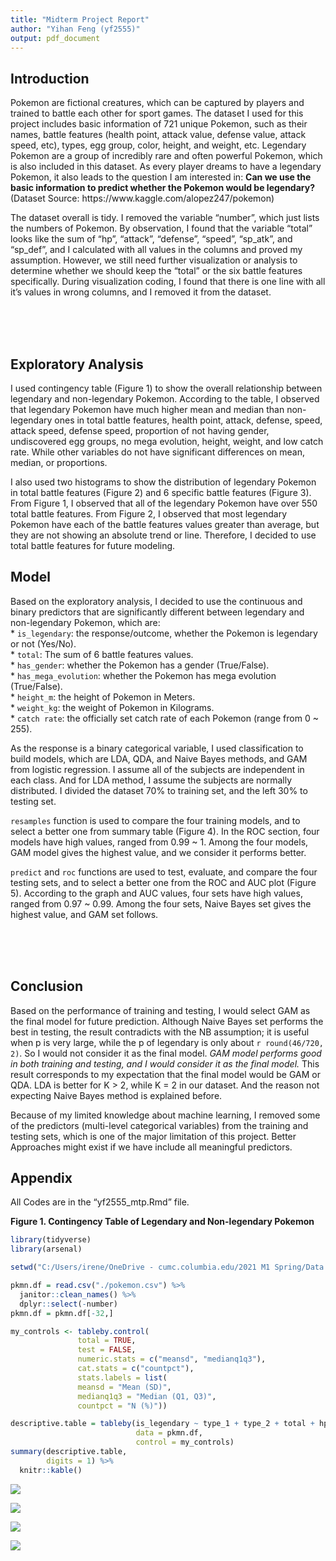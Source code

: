 ```yaml
---
title: "Midterm Project Report"
author: "Yihan Feng (yf2555)"
output: pdf_document
---
```


## Introduction

Pokemon are fictional creatures, which can be captured by players and trained to battle each other for sport games. The dataset I used for this project includes basic information of 721 unique Pokemon, such as their names, battle features (health point, attack value, defense value, attack speed, etc), types, egg group, color, height, and weight, etc. Legendary Pokemon are a group of incredibly rare and often powerful Pokemon, which is also included in this dataset. As every player dreams to have a legendary Pokemon, it also leads to the question I am interested in: **Can we use the basic information to predict whether the Pokemon would be legendary?** \
(Dataset Source: https://www.kaggle.com/alopez247/pokemon)

The dataset overall is tidy. I removed the variable "number", which just lists the numbers of Pokemon. By observation, I found that the variable "total" looks like the sum of "hp", "attack", "defense", "speed", "sp_atk", and "sp_def", and I calculated with all values in the columns and proved my assumption. However, we still need further visualization or analysis to determine whether we should keep the "total" or the six battle features specifically. During visualization coding, I found that there is one line with all it's values in wrong columns, and I removed it from the dataset. 

<br>
<br>
<br>

## Exploratory Analysis

I used contingency table (Figure 1) to show the overall relationship between legendary and non-legendary Pokemon. According to the table, I observed that legendary Pokemon have much higher mean and median than non-legendary ones in total battle features, health point, attack, defense, speed, attack speed, defense speed, proportion of not having gender, undiscovered egg groups, no mega evolution, height, weight, and low catch rate. While other variables do not have significant differences on mean, median, or proportions. 

I also used two histograms to show the distribution of legendary Pokemon in total battle features (Figure 2) and 6 specific battle features (Figure 3). From Figure 1, I observed that all of the legendary Pokemon have over 550 total battle features. From Figure 2, I observed that most legendary Pokemon have each of the battle features values greater than average, but they are not showing an absolute trend or line. Therefore, I decided to use total battle features for future modeling.  

\newpage

## Model

Based on the exploratory analysis, I decided to use the continuous and binary predictors that are significantly different between legendary and non-legendary Pokemon, which are: \
* ` is_legendary`: the response/outcome, whether the Pokemon is legendary or not (Yes/No). \
* ` total`: The sum of 6 battle features values. \
* ` has_gender`: whether the Pokemon has a gender (True/False). \
* ` has_mega_evolution`: whether the Pokemon has mega evolution (True/False).\
* ` height_m`: the height of Pokemon in Meters. \
* ` weight_kg`: the weight of Pokemon in Kilograms. \
* ` catch rate`: the officially set catch rate of each Pokemon (range from 0 ~ 255).\

As the response is a binary categorical variable, I used classification to build models, which are LDA, QDA, and Naive Bayes methods, and GAM from logistic regression. I assume all of the subjects are independent in each class. And for LDA method, I assume the subjects are normally distributed. I divided the dataset 70% to training set, and the left 30% to testing set.\ 

`resamples` function is used to compare the four training models, and to select a better one from summary table (Figure 4). In the ROC section, four models have high values, ranged from 0.99 ~ 1. Among the four models, GAM model gives the highest value, and we consider it performs better. 

` predict` and `roc` functions are used to test, evaluate, and compare the four testing sets, and to select a better one from the ROC and AUC plot (Figure 5). According to the graph and AUC values, four sets have high values, ranged from 0.97 ~ 0.99. Among the four sets, Naive Bayes set gives the highest value, and GAM set follows. 

<br>
<br>
<br>


## Conclusion

Based on the performance of training and testing, I would select GAM as the final model for future prediction. Although Naive Bayes set performs the best in testing, the result contradicts with the NB assumption; it is useful when p is very large, while the p of legendary is only about `r round(46/720, 2)`. So I would not consider it as the final model. *GAM model performs good in both training and testing, and I would consider it as the final model.* This result corresponds to my expectation that the final model would be GAM or QDA. LDA is better for K > 2, while  K = 2 in our dataset. And the reason not expecting Naive Bayes method is explained before. 

Because of my limited knowledge about machine learning, I removed some of the predictors (multi-level categorical variables) from the training and testing sets, which is one of the major limitation of this project. Better Approaches might exist if we have include all meaningful predictors. 

\newpage



## Appendix

All Codes are in the "yf2555_mtp.Rmd" file. 

**Figure 1. Contingency Table of Legendary and Non-legendary Pokemon**
```r
library(tidyverse)
library(arsenal)

setwd("C:/Users/irene/OneDrive - cumc.columbia.edu/2021 M1 Spring/Data Science 2/HW/midterm")

pkmn.df = read.csv("./pokemon.csv") %>%
  janitor::clean_names() %>%
  dplyr::select(-number)
pkmn.df = pkmn.df[-32,]

my_controls <- tableby.control(
               total = TRUE,
               test = FALSE, 
               numeric.stats = c("meansd", "medianq1q3"),  
               cat.stats = c("countpct"),                            
               stats.labels = list(
               meansd = "Mean (SD)",
               medianq1q3 = "Median (Q1, Q3)",
               countpct = "N (%)"))

descriptive.table = tableby(is_legendary ~ type_1 + type_2 + total + hp + attack + defense + sp_atk + sp_def + speed + generation + color + has_gender + pr_male + egg_group_1 + egg_group_2 + has_mega_evolution + height_m + weight_kg + catch_rate + body_style,
                            data = pkmn.df,
                            control = my_controls)
summary(descriptive.table,
        digits = 1) %>%
  knitr::kable()
```


\newpage

![](figure2.jpg)


\newpage


![](figure3.jpg)



![](figure4.png)




![](figure5.png)
